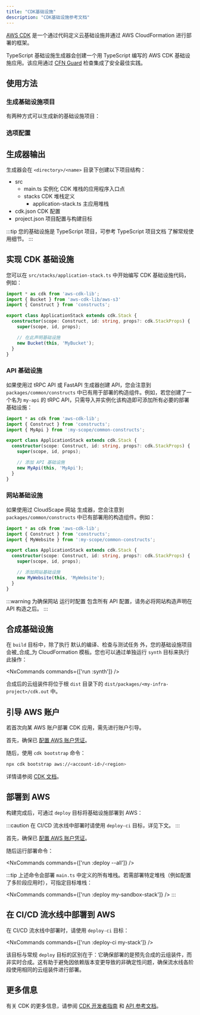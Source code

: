 ```yaml
---
title: "CDK基础设施"
description: "CDK基础设施参考文档"
---
```





[AWS CDK](https://docs.aws.amazon.com/cdk/v2/guide/home.html) 是一个通过代码定义云基础设施并通过 AWS CloudFormation 进行部署的框架。

TypeScript 基础设施生成器会创建一个用 TypeScript 编写的 AWS CDK 基础设施应用。该应用通过 [CFN Guard](https://docs.aws.amazon.com/cfn-guard/latest/ug/what-is-guard.html) 检查集成了安全最佳实践。

## 使用方法

### 生成基础设施项目

有两种方式可以生成新的基础设施项目：

<RunGenerator generator="ts#infra" />

### 选项配置

<GeneratorParameters schema={schema} />

## 生成器输出

生成器会在 `<directory>/<name>` 目录下创建以下项目结构：

<FileTree>

  - src
    - main.ts 实例化 CDK 堆栈的应用程序入口点
    - stacks CDK 堆栈定义
      - application-stack.ts 主应用堆栈
  - cdk.json CDK 配置
  - project.json 项目配置与构建目标

</FileTree>

:::tip
您的基础设施是 TypeScript 项目，可参考 <Link path="guides/typescript-project">TypeScript 项目文档</Link> 了解常规使用细节。
:::

## 实现 CDK 基础设施

您可以在 `src/stacks/application-stack.ts` 中开始编写 CDK 基础设施代码，例如：

```ts title="src/stacks/application-stack.ts" {9-10}
import * as cdk from 'aws-cdk-lib';
import { Bucket } from 'aws-cdk-lib/aws-s3'
import { Construct } from 'constructs';

export class ApplicationStack extends cdk.Stack {
  constructor(scope: Construct, id: string, props?: cdk.StackProps) {
    super(scope, id, props);

    // 在此声明基础设施
    new Bucket(this, 'MyBucket');
  }
}
```

### API 基础设施

如果使用过 <Link path="guides/trpc">tRPC API</Link> 或 <Link path="guides/fastapi">FastAPI</Link> 生成器创建 API，您会注意到 `packages/common/constructs` 中已有用于部署的构造组件。例如，若您创建了一个名为 `my-api` 的 tRPC API，只需导入并实例化该构造即可添加所有必要的部署基础设施：

```ts title="src/stacks/application-stack.ts" {3, 9-10}
import * as cdk from 'aws-cdk-lib';
import { Construct } from 'constructs';
import { MyApi } from ':my-scope/common-constructs';

export class ApplicationStack extends cdk.Stack {
  constructor(scope: Construct, id: string, props?: cdk.StackProps) {
    super(scope, id, props);

    // 添加 API 基础设施
    new MyApi(this, 'MyApi');
  }
}
```

### 网站基础设施

如果使用过 <Link path="guides/cloudscape-website">CloudScape 网站</Link> 生成器，您会注意到 `packages/common/constructs` 中已有部署用的构造组件。例如：

```ts title="src/stacks/application-stack.ts" {3, 9-10}
import * as cdk from 'aws-cdk-lib';
import { Construct } from 'constructs';
import { MyWebsite } from ':my-scope/common-constructs';

export class ApplicationStack extends cdk.Stack {
  constructor(scope: Construct, id: string, props?: cdk.StackProps) {
    super(scope, id, props);

    // 添加网站基础设施
    new MyWebsite(this, 'MyWebsite');
  }
}
```

:::warning
为确保网站 <Link path="guides/cloudscape-website#runtime-configuration">运行时配置</Link> 包含所有 API 配置，请务必将网站构造声明在 API 构造之后。
:::

## 合成基础设施

在 `build` 目标中，除了执行 <Link path="guides/typescript-project#building">默认的编译、检查与测试任务</Link> 外，您的基础设施项目会被_合成_为 CloudFormation 模板。您也可以通过单独运行 `synth` 目标来执行此操作：

<NxCommands commands={['run <my-infra>:synth']} />

合成后的云组装件将位于根 `dist` 目录下的 `dist/packages/<my-infra-project>/cdk.out` 中。

## 引导 AWS 账户

若首次向某 AWS 账户部署 CDK 应用，需先进行账户引导。

首先，确保已 [配置 AWS 账户凭证](https://docs.aws.amazon.com/sdkref/latest/guide/access.html)。

随后，使用 `cdk bootstrap` 命令：

```bash
npx cdk bootstrap aws://<account-id>/<region>
```

详情请参阅 [CDK 文档](https://docs.aws.amazon.com/cdk/v2/guide/bootstrapping-env.html)。

## 部署到 AWS

构建完成后，可通过 `deploy` 目标将基础设施部署到 AWS：

:::caution
在 CI/CD 流水线中部署时请使用 `deploy-ci` 目标，详见下文。
:::

首先，确保已 [配置 AWS 账户凭证](https://docs.aws.amazon.com/sdkref/latest/guide/access.html)。

随后运行部署命令：

<NxCommands commands={['run <my-infra>:deploy --all']} />

:::tip
上述命令会部署 `main.ts` 中定义的所有堆栈。若需部署特定堆栈（例如配置了多阶段应用时），可指定目标堆栈：

<NxCommands commands={['run <my-infra>:deploy my-sandbox-stack']} />
:::

## 在 CI/CD 流水线中部署到 AWS

在 CI/CD 流水线中部署时，请使用 `deploy-ci` 目标：

<NxCommands commands={['run <my-infra>:deploy-ci my-stack']} />

该目标与常规 `deploy` 目标的区别在于：它确保部署的是预先合成的云组装件，而非实时合成。这有助于避免因依赖版本变更导致的非确定性问题，确保流水线各阶段使用相同的云组装件进行部署。

## 更多信息

有关 CDK 的更多信息，请参阅 [CDK 开发者指南](https://docs.aws.amazon.com/cdk/v2/guide/core_concepts.html) 和 [API 参考文档](https://docs.aws.amazon.com/cdk/api/v2/docs/aws-construct-library.html)。